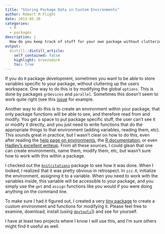 ```yaml
---
title: "Storing Package Data in Custom Environments"
author: Robert M Flight
date: 2013-05-30
categories:
  - R
  - packages
description: |
  How do you keep track of stuff for your own package without cluttering the users global space or setting a bunch of options?
output:
  distill::distill_article:
    self_contained: false
    highlight: breezedark
    toc: true
---
```


If you do `R` package development, sometimes you want to be able to store variables specific to your package, without cluttering up the users workspace. One way to do this is by modifying the global `options`. This is done by packages `grDevices` and `parallel`. Sometimes this doesn't seem to work quite right (see this [issue](https://github.com/cboettig/knitcitations/issues/14) for example.

Another way to do this is to create an environment within your package, that only package functions will be able to see, and therefore read from and modify. You get a space to put package specific stuff, the user can't see it or modify it directly, and you just need to write functions that do the appropriate things to that environment (adding variables, reading them, etc). This sounds great in practice, but I wasn't clear on how to do this, even after reading the [help page on environments](http://stat.ethz.ch/R-manual/R-devel/library/base/html/environment.html), the [R documentation](http://cran.r-project.org/doc/manuals/r-release/R-intro.html), or even [Hadley's excellent writeup](https://github.com/hadley/devtools/wiki/Environments). From all these sources, I could glean that one can create environments, name them, modify them, etc, but wasn't sure how to work with this within a package.

I checked out the [`knitcitations`](https://github.com/cboettig/knitcitations) package to see how it was done. When I looked, I realized that it was pretty obvious in retrospect. In `zzz.R`, initialize the environment, assigning it to a variable. When you need to work with the variables inside, this variable will be accessible to your package, and you simply use the `get` and `assign` functions like you would if you were doing anything on the command line.

To make sure I had it figured out, I created a very [tiny package](https://github.com/rmflight/testEnvironment) to create a custom environment and functions for modifying it. Please feel free to examine, download, install (using [`devtools`](https://github.com/hadley/devtools)]) and see for yourself.

I have at least two projects where I know I will use this, and I'm sure others might find it useful as well.
